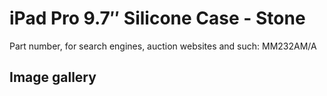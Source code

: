 # iPad Pro 9.7″ Silicone Case - Stone

Part number, for search engines, auction websites and such: MM232AM/A

## Image gallery

<div style={{ width: "768px" }}>
  <GalleryComponent
    images={[
      {
        original: "/everysource/MM232",
        thumbnail: "/everypreview/MM232",
      },
      {
        original: "/everysource/MM232_AV1_GOLD",
        thumbnail: "/everypreview/MM232_AV1_GOLD",
      },
      {
        original: "/everysource/MM232_AV1_ROSEGOLD",
        thumbnail: "/everypreview/MM232_AV1_ROSEGOLD",
      },
      {
        original: "/everysource/MM232_AV1_SILVER",
        thumbnail: "/everypreview/MM232_AV1_SILVER",
      },
      {
        original: "/everysource/MM232_AV1_SPACE_GRAY",
        thumbnail: "/everypreview/MM232_AV1_SPACE_GRAY",
      },
      {
        original: "/everysource/MM232_AV2",
        thumbnail: "/everypreview/MM232_AV2",
      },
      {
        original: "/everysource/MM232_AV3",
        thumbnail: "/everypreview/MM232_AV3",
      },
      {
        original: "/everysource/MM232_AV4",
        thumbnail: "/everypreview/MM232_AV4",
      }
    ]}
  />
</div>
